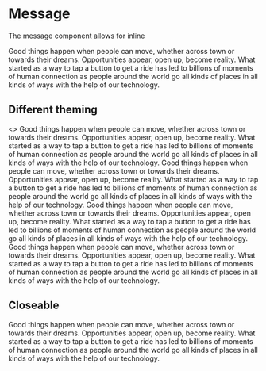 
<Meta title="Components|Message" component={Message} />

# Message

The message component allows for inline 

<Props of={Message} />

<Story name="Default">
  <Message>
    Good things happen when people can move, whether across town or towards
    their dreams. Opportunities appear, open up, become reality. What started as
    a way to tap a button to get a ride has led to billions of moments of human
    connection as people around the world go all kinds of places in all kinds of
    ways with the help of our technology.
  </Message>
</Story>

## Different theming

<Story name="Theming">
  <>
    <Message theme="secondary">
      Good things happen when people can move, whether across town or towards
      their dreams. Opportunities appear, open up, become reality. What started as
      a way to tap a button to get a ride has led to billions of moments of human
      connection as people around the world go all kinds of places in all kinds of
      ways with the help of our technology.
    </Message>
    <Message theme="success">
      Good things happen when people can move, whether across town or towards
      their dreams. Opportunities appear, open up, become reality. What started as
      a way to tap a button to get a ride has led to billions of moments of human
      connection as people around the world go all kinds of places in all kinds of
      ways with the help of our technology.
    </Message>
    <Message theme="warning">
      Good things happen when people can move, whether across town or towards
      their dreams. Opportunities appear, open up, become reality. What started as
      a way to tap a button to get a ride has led to billions of moments of human
      connection as people around the world go all kinds of places in all kinds of
      ways with the help of our technology.
    </Message>
    <Message theme="danger">
      Good things happen when people can move, whether across town or towards
      their dreams. Opportunities appear, open up, become reality. What started as
      a way to tap a button to get a ride has led to billions of moments of human
      connection as people around the world go all kinds of places in all kinds of
      ways with the help of our technology.
    </Message>
  </>
</Story>

## Closeable

<Story name="Closeable">
  <Message closeable>
    Good things happen when people can move, whether across town or towards
    their dreams. Opportunities appear, open up, become reality. What started as
    a way to tap a button to get a ride has led to billions of moments of human
    connection as people around the world go all kinds of places in all kinds of
    ways with the help of our technology.
  </Message>
</Story>
